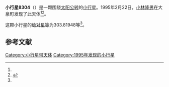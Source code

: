 {{Infobox planet
| bgcolour = #FFFFC0
| name = 8304 Ryomichico
| symbol = 
| image = 
| caption = 
| discovery = yes
| discovery_ref = 
| discoverer = [[小林隆男|小林隆男]]
| discovery_site = [[大泉町|大泉町]] 
| discovered = 1995年2月22日
| designations = yes
| mp_name = 
| named_after = 
| alt_names = 1995 DJ1/ 1991 EE5
| mp_category = [[主带小行星|主带小行星]]
| orbit_ref = <ref name="a">[http://ssd.jpl.nasa.gov/sbdb.cgi?sstr=8304 8304 Ryomichico] {{Wayback|url=http://ssd.jpl.nasa.gov/sbdb.cgi?sstr=8304 |date=20201124031402 }}，小行星數據庫瀏覽器（JPL Small-Body Database Browser）－[[美国国家航空航天局|美国国家航空航天局]]喷气推进实验室</ref>
| epoch = 2456400.5 (2013年4月18日更新)
| aphelion = {{convert|2.8051432|AU|km|3|abbr=on|lk=out}}
| perihelion = {{convert|2.1171710|AU|km|3|abbr=on}}
| semimajor = {{convert|2.4611571|AU|km|3|abbr=on}}
| eccentricity = 0.139766
| period = 1410.286725 [[日|日]]<br />3.86[[儒略年|儒略年]]
| avg_speed = 
| inclination = 1.95592
| asc_node = 311.10346
| mean_anomaly = 
| arg_peri = 303.81948
| satellites = 
| physical_characteristics = yes
| dimensions = 
| mass = 
| density = 
| surface_grav = 
| escape_velocity = 
| sidereal_day = 
| axial_tilt = 
| pole_ecliptic_lat = 
| pole_ecliptic_lon = 
| albedo = 
| temperatures= 
| temp_name1 = 
| mean_temp_1 = 
| max_temp_1 = 
| temp_name2 = 
| max_temp_2 = 
| spectral_type = 
| abs_magnitude = 303.81948
}}

'''小行星8304'''（{{lang-en|8304 Ryomichico}}）是一颗围绕[[太阳|太阳]][[公转|公转]]的[[小行星|小行星]]。1995年2月22日，[[小林隆男|小林隆男]]在大泉町发现了此天体<ref name="a" /><ref>{{cite news|title=小行星列表|url=http://cfa-www.harvard.edu/iau/lists/NumberedMPs.txt|accessdate=2013-07-08|newspaper=哈佛大学|archive-date=2008-05-17|archive-url=https://web.archive.org/web/20080517010638/http://cfa-www.harvard.edu/iau/lists/NumberedMPs.txt|dead-url=no}}</ref>。

这颗小行星的[[绝对星等|绝对星等]]为303.81948等<ref name="a" />。

==参考文献==
{{reflist}}
{{Minor Planet Number|[[小行星8303|小行星8303]]|[[小行星8305|小行星8305]]}}

{{小天体}}

[[Category:小行星带天体|Category:小行星带天体]]
[[Category:1995年发现的小行星|Category:1995年发现的小行星]]

{{asteroid-stub}}